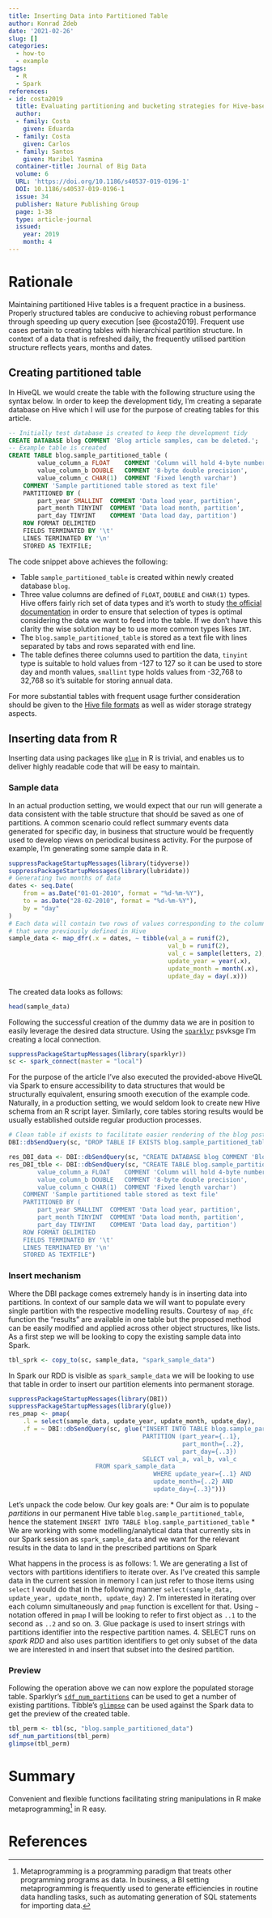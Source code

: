 ```yaml
---
title: Inserting Data into Partitioned Table
author: Konrad Zdeb
date: '2021-02-26'
slug: []
categories:
  - how-to
  - example
tags:
  - R
  - Spark
references:
- id: costa2019
  title: Evaluating partitioning and bucketing strategies for Hive‐based Big Data Warehousing systems
  author:
  - family: Costa
    given: Eduarda
  - family: Costa
    given: Carlos
  - family: Santos
    given: Maribel Yasmina
  container-title: Journal of Big Data
  volume: 6
  URL: 'https://doi.org/10.1186/s40537-019-0196-1'
  DOI: 10.1186/s40537-019-0196-1
  issue: 34
  publisher: Nature Publishing Group
  page: 1-38
  type: article-journal
  issued:
    year: 2019
    month: 4
---
```


# Rationale
Maintaining partitioned Hive tables is a frequent practice in a business. Properly structured tables are conducive to achieving robust performance through speeding up query execution [see @costa2019]. Frequent use cases pertain to creating tables with hierarchical partition structure. In context of a data that is refreshed daily, the frequently utilised partition structure reflects years, months and dates. 

## Creating partitioned table

In HiveQL we would create the table with the following structure using the syntax below. In order to keep the development tidy, I'm creating a separate database on Hive which I will use for the purpose of creating tables for this article.

```sql
-- Initially test database is created to keep the development tidy
CREATE DATABASE blog COMMENT 'Blog article samples, can be deleted.';
-- Example table is created
CREATE TABLE blog.sample_partitioned_table (
		value_column_a FLOAT 	COMMENT 'Column will hold 4-byte number', 
		value_column_b DOUBLE 	COMMENT '8-byte double precision', 
		value_column_c CHAR(1) 	COMMENT 'Fixed length varchar') 
	COMMENT 'Sample partitioned table stored as text file' 
	PARTITIONED BY (
		part_year SMALLINT 	COMMENT 'Data load year, partition', 
		part_month TINYINT 	COMMENT 'Data load month, partition',
		part_day TINYINT	COMMENT 'Data load day, partition')
	ROW FORMAT DELIMITED
	FIELDS TERMINATED BY '\t'
	LINES TERMINATED BY '\n'
	STORED AS TEXTFILE;
```
The code snippet above achieves the following:
 
- Table `sample_partitioned_table` is created within newly created database `blog`.
- Three value columns are defined of `FLOAT`, `DOUBLE` and `CHAR(1)` types. Hive offers fairly rich set of data types and it's worth to study [the official documentation](https://cwiki.apache.org/confluence/display/Hive/LanguageManual+Types) in order to ensure that selection of types is optimal considering the data we want to feed into the table. If we don't have this clarity the wise solution may be to use more common types likes `INT`.
- The `blog.sample_partitioned_table` is stored as a text file with lines separated by tabs and rows separated with end line.
- The table defines theree columns used to partition the data, `tinyint` type is suitable to hold values from -127 to 127 so it can be used to store day and month values, `smallint` type holds values from -32,768 to 32,768 so it's suitable for storing annual data.

For more substantial tables with frequent usage further consideration should be given to the [Hive file formats](https://cwiki.apache.org/confluence/display/Hive/FileFormats) as well as wider storage strategy aspects. 

## Inserting data from R

Inserting data using packages like [`glue`](https://glue.tidyverse.org/) in R is trivial, and enables us to deliver highly readable code that will be easy to maintain.

### Sample data

In an actual production setting, we would expect that our run will generate a data consistent with the table structure that should be saved as one of partitions. A common scenario could reflect summary events data generated for specific day, in business that structure would be frequently used to develop views on periodical business activity. For the purpose of example, I'm generating some sample data in R.

```r
suppressPackageStartupMessages(library(tidyverse))
suppressPackageStartupMessages(library(lubridate))
# Generating two months of data
dates <- seq.Date(
    from = as.Date("01-01-2010", format = "%d-%m-%Y"),
    to = as.Date("28-02-2010", format = "%d-%m-%Y"),
    by = "day"
)
# Each data will contain two rows of values corresponding to the column types
# that were previously defined in Hive
sample_data <- map_dfr(.x = dates, ~ tibble(val_a = runif(2),
                                            val_b = runif(2),
                                            val_c = sample(letters, 2),
                                            update_year = year(.x),
                                            update_month = month(.x),
                                            update_day = day(.x)))
```

The created data looks as follows:

```r
head(sample_data)
```

Following the successful creation of the dummy data we are in position to easily leverage the desired data structure. Using the [`sparklyr`](https://spark.rstudio.com) psvksge I'm creating a local connection. 

```r
suppressPackageStartupMessages(library(sparklyr))
sc <- spark_connect(master = "local")
```
For the purpose of the article I've also executed the provided-above HiveQL via Spark to ensure accessibility to data structures that would be structurally equivalent, ensuring smooth execution of the example code. Naturally, in a production setting, we would seldom look to create new Hive schema from an R script layer. Similarly, core tables storing results would be usually established outside regular production processes.

```r
# Clean table if exists to facilitate easier rendering of the blog post
DBI::dbSendQuery(sc, "DROP TABLE IF EXISTS blog.sample_partitioned_table")
```

```r
res_DBI_data <- DBI::dbSendQuery(sc, "CREATE DATABASE blog COMMENT 'Blog article samples,                                           can be deleted.'")
res_DBI_tble <- DBI::dbSendQuery(sc, "CREATE TABLE blog.sample_partitioned_table (
		value_column_a FLOAT 	COMMENT 'Column will hold 4-byte number', 
		value_column_b DOUBLE 	COMMENT '8-byte double precision', 
		value_column_c CHAR(1) 	COMMENT 'Fixed length varchar') 
	COMMENT 'Sample partitioned table stored as text file' 
	PARTITIONED BY (
		part_year SMALLINT 	COMMENT 'Data load year, partition', 
		part_month TINYINT 	COMMENT 'Data load month, partition',
		part_day TINYINT	COMMENT 'Data load day, partition')
	ROW FORMAT DELIMITED
	FIELDS TERMINATED BY '\t'
	LINES TERMINATED BY '\n'
	STORED AS TEXTFILE")
```

### Insert mechanism

Where the DBI package comes extremely handy is in inserting data into partitions. In context of our sample data we will want to populate every single partition with the respective modelling results. Courtesy of `map_dfc` function the "results" are available in one table but the proposed method can be easily modified and applied across other object structures, like lists. As a first step we will be looking to copy the existing sample data into Spark.

```r
tbl_sprk <- copy_to(sc, sample_data, "spark_sample_data")
```

In Spark our RDD is visible as `spark_sample_data` we will be looking to use that table in order to insert our partition elements into permanent storage.

```r
suppressPackageStartupMessages(library(DBI))
suppressPackageStartupMessages(library(glue))
res_pmap <- pmap(
    .l = select(sample_data, update_year, update_month, update_day),
    .f = ~ DBI::dbSendQuery(sc, glue("INSERT INTO TABLE blog.sample_partitioned_table
                                     PARTITION (part_year={..1},
                                                part_month={..2},
                                                part_day={..3})
                                     SELECT val_a, val_b, val_c
				     	FROM spark_sample_data
                                     	WHERE update_year={..1} AND
                                        update_month={..2} AND
                                        update_day={..3}")))
```

Let's unpack the code below. Our key goals are:
* Our aim is to populate *partitions* in our permanent Hive table `blog.sample_partitioned_table`, hence the statement `INSERT INTO TABLE blog.sample_partitioned_table`
* We are working with some modelling/analytical data that currently sits in our Spark session as `spark_sample_data` and we want for the relevant results in the data to land in the prescribed partitions on Spark

What happens in the process is as follows:
1. We are generating a list of vectors with partitions identifiers to iterate over. As I've created this sample data in the current session in memory I can just refer to those items using `select` I would do that in the following manner `select(sample_data, update_year, update_month, update_day)`
2. I'm interested in iterating over each column simultaneously and `pmap` function is excellent for that. Using `~` notation offered in `pmap` I will be looking to refer to first object as `..1` to the second as `..2` and so on.
3. Glue package is used to insert strings with partitions identifier into the respective partition names.
4. SELECT runs on *spark RDD* and also uses partition identifiers to get only subset of the data we are interested in and insert that subset into the desired partition.

### Preview

Following the operation above we can now explore the populated storage table. Sparklyr's [`sdf_num_partitions`](https://spark.rstudio.com/reference/) can be used to get a number of existing partitions. Tibble's [`glimpse`](https://tibble.tidyverse.org/reference/glimpse.html) can be used against the Spark data to get the preview of the created table.

```r
tbl_perm <- tbl(sc, "blog.sample_partitioned_data")
sdf_num_partitions(tbl_perm)
glimpse(tbl_perm)
```

# Summary

Convenient and flexible functions facilitating string manipulations in R make metaprogramming^[Metaprogramming is a programming paradigm that treats other programming programs as data. In business, a BI setting metaprogramming is frequently used to generate efficiencies in routine data handling tasks, such as automating generation of SQL statements for importing data.] in R easy. 


# References
